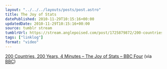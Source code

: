 ```yaml
---
layout: "../../../layouts/posts/post.astro"
title: The Joy of Stats
datePublished: 2010-11-29T10:15:16+00:00
updatedDate: 2010-11-29T10:15:16+00:00
source: tumblr stream
tumblrUrl: https://stream.anglepoised.com/post/1725879872/200-countries-200-years-4-minutes-the-joy-of
tags: ["linklog"]
format: "video"
---
```



<YouTube id="https://www.youtube.com/watch?v=jbkSRLYSojo" />

[200 Countries, 200 Years, 4 Minutes &#8211; The Joy of Stats &#8211; BBC Four][1] (via [BBC][2])

[1]: https://www.youtube.com/watch?v=jbkSRLYSojo
[2]: http://youtube.com/user/BBC

